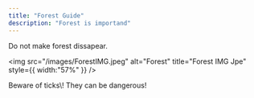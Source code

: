 ```yaml
---
title: "Forest Guide"
description: "Forest is importand"
---
```


Do not make forest dissapear.

<img
  src="/images/ForestIMG.jpeg"
  alt="Forest"
  title="Forest IMG Jpe"
  style={{ width:"57%" }}
/>

<Warning>
  Beware of ticks\! They can be dangerous!
</Warning>
